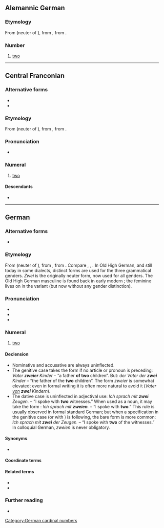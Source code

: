 {{also|Zwei|zwëi}}
==Alemannic German==

===Etymology===
From {{inh|gsw|goh|zwei}} (neuter of {{m|goh|zwēne}}), from {{inh|gsw|gem-pro|*twai}}, from {{inh|gsw|ine-pro|*dwóh₁}}.

===Number===
{{head|gsw|number|cat2=cardinal numbers}}

# [[two]]

----

==Central Franconian==

===Alternative forms===
* {{alter|gmw-cfr|zwien||archaic masculine form}}
* {{alter|gmw-cfr|zwo|zwu||archaic feminine form}}

===Etymology===
From {{inh|gmw-cfr|goh|zwei}} (neuter of {{m|goh|zwēne}}), from {{inh|gmw-cfr|gem-pro|*twai}}, from {{inh|gmw-cfr|ine-pro|*dwóh₁}}.

===Pronunciation===
* {{IPA|/tsʋɛi̯/|lang=gmw-cfr}}

===Numeral===
{{head|gmw-cfr|numeral}}

# {{lb|gmw-cfr|most dialects}} [[two]]

====Descendants====
* {{desc|hrx|zweu}}

----

==German==
{{cardinalbox|de|1|2|3|eins|drei|ord=zweite}}

===Alternative forms===
* {{alter|de|zwey|zway||obsolete}}

===Etymology===
From {{inh|de|goh|zwei}} (neuter of {{m|goh|zwēne}}), from {{inh|de|gem-pro|*twai}}, from {{inh|de|ine-pro|*dwóh₁}}. Compare {{cog|nl|twee}}, {{cog|en|two}}, {{m|en|twain}}. In Old High German, and still today in some dialects, distinct forms are used for the three grammatical genders. ''Zwei'' is the originally neuter form, now used for all genders. The Old High German masculine {{m|goh|zwēne}} is found back in early modern {{m+|de|zween}}; the feminine {{m|goh|zwō}} lives on in the variant {{m|de|zwo}} (but now without any gender distinction).

===Pronunciation===
* {{IPA|/t͡svaɪ̯/|[t͡sʋaɪ̯]|lang=de}}
* {{audio|De-zwei.ogg|audio|lang=de}}
* {{rhymes|aɪ̯|lang=de}}

===Numeral===
{{head|de|numeral}}

# [[two]] {{gloss|numerical value represented by the Arabic numeral 2; or ''describing a set with two components''}}

====Declension====
* Nominative and accusative are always uninflected.
* The genitive case takes the form '''{{m|de|zweier}}''' if no article or pronoun is preceding: ''Vater '''zweier''' Kinder'' – “a father '''of two''' children”. But: ''der Vater der '''zwei''' Kinder'' – “the father of the '''two''' children”. The form ''zweier'' is somewhat elevated; even in formal writing it is often more natural to avoid it (''Vater <u>von</u> '''zwei''' Kindern'').
* The dative case is uninflected in adjectival use: ''Ich sprach mit '''zwei''' Zeugen.'' – “I spoke with '''two''' witnesses.” When used as a noun, it may take the form '''{{m|de|zweien}}''': ''Ich sprach mit '''zweien'''.'' – “I spoke with '''two'''.” This rule is usually observed in formal standard German; but when a specification in the genitive case (or with {{m|de|von|}}) is following, the bare form is more common: ''Ich sprach mit '''zwei''' der Zeugen.'' – “I spoke with '''two''' of the witnesses.” In colloquial German, ''zweien'' is never obligatory.

====Synonyms====
* {{l|de|zwo}}

====Coordinate terms====
{{de-cardinal}}

====Related terms====
* {{l|de|zwanzig}}
* {{l|de|zwölf}}

===Further reading===
* {{R:Duden}}

[[Category:German cardinal numbers]]